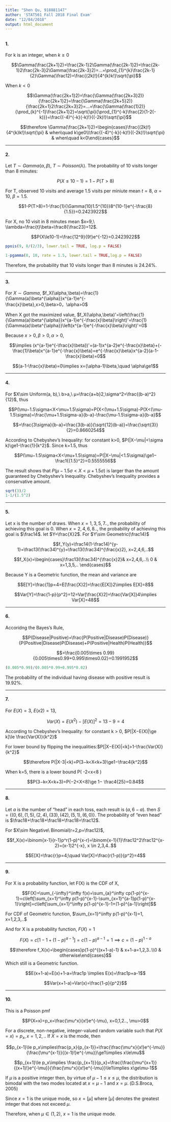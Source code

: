 ```yaml
---
title: "Shen Qu, 918881147"
author: 'STAT561 Fall 2018 Final Exam'
date: "12/04/2018"
output: html_document
---
```


## {.tabset .tabset-fade .tabset-pills}

###

#### 1. 

For k is an integer, when $k\ge0$

$$\Gamma(\frac{2k+1}2)=\frac{2k-1}2\Gamma(\frac{2k-1}2)=\frac{2k-1}2\frac{2k-3}2\Gamma(\frac{2k-3}2)=...=\prod_{1}^{k}\frac{2k-1}{2}\Gamma(\frac12)=\frac{(2k)!}{4^{k}k!}\sqrt{\pi}$$

When $k<0$

$$\Gamma(\frac{2k+1}2)=\frac{\Gamma(\frac{2k+3}2)}{\frac{2k+1}2}=\frac{\Gamma(\frac{2k+5}2)}{\frac{2k+1}2\frac{2k+3}2}=...=\frac{\Gamma(\frac{1}2)}{\prod_{k}^{-1}\frac{2k+1}2}=\sqrt{\pi}{\prod_{1}^{-k}\frac{2}{1-2(-k)}}=\frac{(-4)^{-k}(-k)!}{(-2k)!}\sqrt{\pi}$$

$$\therefore \Gamma(\frac{2k+1}2)=\begin{cases}\frac{(2k)!}{4^{k}k!}\sqrt{\pi} & when\quad k\ge0\\\frac{(-4)^{-k}(-k)!}{(-2k)!}\sqrt{\pi} &  when\quad k<0\end{cases}$$

****

#### 2. 

Let $T\sim Gamma(\alpha,\beta)$, $T\sim Poisson(\lambda)$. The probability of 10 visits longer than 8 minutes:

$$P(X\le10-1)=1-P(T>8)$$

For T, observed 10 visits and average 1.5 visits per miniute mean $t=8,\ \alpha=10,\ \beta=1.5$. 

$$1-P(T>8)=1-\frac{1}{\Gamma(10)1.5^{10}}8^{10-1}e^{-\frac{8}{1.5}}=0.2423922$$

For X, no 10 visit in 8 minutes mean $x=9,\ \lambda=\frac{t}\beta=\frac8{\frac23}=12$. 

$$P(X\le10-1)=\frac{12^9}{9!}e^{-12}=0.2423922$$



```r
ppois(9, 8/(2/3), lower.tail = TRUE, log.p = FALSE)

1-pgamma(8, 10, rate = 1.5, lower.tail = TRUE,log.p = FALSE)

```

Therefore, the probability that 10 visits longer than 8 minutes is 24.24%.

****

#### 3.

For $X\sim Gamma$, $f_X(\alpha,\beta)=\frac{1}{\Gamma(a)\beta^{\alpha}}x^{a-1}e^{-\frac{x}\beta},x>0,\beta>0，\alpha>0$

When X got the maximized value, $f_X(\alpha,\beta)'=\left(\frac{1}{\Gamma(a)\beta^{\alpha}}x^{a-1}e^{-\frac{x}\beta}\right)'=\frac{1}{\Gamma(a)\beta^{\alpha}}\left(x^{a-1}e^{-\frac{x}\beta}\right)'=0$

Because $x>0,\beta>0,\alpha>0$,

$$\implies (x^{a-1}e^{-\frac{x}\beta})'=(a-1)x^{a-2}e^{-\frac{x}\beta}+(-\frac{1}\beta)x^{a-1}e^{-\frac{x}\beta}=e^{-\frac{x}\beta}x^{a-2}(a-1-\frac{x}\beta)=0$$

$$(a-1-\frac{x}\beta)=0\implies x=(\alpha-1)\beta,\quad \alpha\ge1$$

****

#### 4.

For $X\sim Uniform(a, b),\ b>a,\ μ=\frac{a+b}2,\sigma^2=\frac{(b-a)^2}{12}$, thus

$$P(\mu−1.5\sigma<X<\mu+1.5\sigma)=P(X<(\mu+1.5\sigma)-P(X<(\mu-1.5\sigma)=\frac{\mu+1.5\sigma-a}{b-a}-\frac{\mu-1.5\sigma-a}{b-a}$$

$$=\frac{3\sigma}{b-a}=\frac{3(b-a)}{\sqrt{12}(b-a)}=\frac{\sqrt{3}}{2}=0.8660254$$

<!--
$$P(\mu−1.5\sigma<X<\mu+1.5\sigma)=P(\frac{a+b}2−\frac{1.5(b-a)}{\sqrt{12}}<X<\frac{a+b}2+\frac{1.5(b-a)}{\sqrt{12}})$$

$$=P(\frac{2+\sqrt3}4a+\frac{2-\sqrt3}4b<X<\frac{2-\sqrt3}4a+\frac{2+\sqrt3}4b)$$-->

According to Chebyshev's Inequality: for constant k>0, $P(|X−\mu|<\sigma k)\ge1-\frac{1}{k^2}$. Since k=1.5, thus

$$P(\mu−1.5\sigma<X<\mu+1.5\sigma)=P(|X−\mu|<1.5\sigma)\ge1−\frac1{{1.5}^2}=0.5555556$$

The result shows that  $P(\mu−1.5\sigma<X<\mu+1.5\sigma)$ is larger than the amount guaranteed by Chebyshev's Inequality. Chebyshev's Inequality provides a conservative amount.

```r
sqrt(3)/2
1-1/(1.5^2)
```

****

#### 5.

Let x is the number of draws. When $x=1,3,5,7..$, the probability of achieving this goal is 0. When $x=2,4,6,8..$, the probability of achieving this goal is $\frac14$. let $Y=\frac{X}2$. For $Y\sim Geometric(\frac14)$

$$f_Y(y)=\frac14(1-\frac14)^{y-1}=\frac13(\frac34)^{y}=\frac13(\frac34)^{\frac{x}2}, x=2,4,6,..$$

$$f_X(x)=\begin{cases}\frac13(\frac34)^{\frac{x}2}& x=2,4,6,..\\ 0 & x=1,3,5,.. \end{cases}$$

Because Y is a Geometric function, the mean and variance are

$$E[Y]=\frac{1}p=4=E[\frac{X}2]=\frac{E[X]}2\implies E[X]=8$$

$$Var[Y]=\frac{1-p}{p^2}=12=Var[\frac{X}2]=\frac{Var[X]}4\implies Var[X]=48$$

****

#### 6. 

Accoridng the Bayes’s Rule,

$$P(Disease|Positive)=\frac{P(Positive|Disease)P(Disease)}{P(Positive|Disease)P(Disease)+P(Positive|Health)P(Health)}$$

$$=\frac{0.005\times 0.99}{0.005\times0.99+0.995\times0.02}=0.1991952$$

```r
(0.005*0.99)/(0.005*0.99+0.995*0.02)
```

The probability of the individual having disease with positive result is 19.92%.

****

#### 7. 

For $E(X)=3,\ E(x2)=13$,

$$Var(X)=E(X^2)−[E(X)]^2=13-9=4$$

According to Chebyshev's Inequality: for constant k > 0, $P[|X−E(X)|\ge k]\le \frac{Var(X)}{k^2}$

For lower bound by flipping the inequalities:$P[|X−E(X)|<k]>1-\frac{Var(X)}{k^2}$

$$\therefore P(|X-3|<k)=P(3−k<X<k+3)\ge1−\frac4{k^2}$$

When k=5, there is a lower bound P( -2<x<8 )

$$P(3−k<X<k+3)=P(−2<X<8)\ge 1− \frac4{25}=0.84$$

****

#### 8.

Let $a$ is the number of "head" in each toss, each result is $(a,6-a)$. then $S=\{(0,6),(1,5),(2,4),(33),(42),(5,1),(6,0)\}$. The probability of "even head" is $\frac18+\frac18+\frac18+\frac18=\frac12$.

For $X\sim Negative\ Binomial(r=2,p=\frac12)$,

$$f_X(x)=\binom{x-1}{r-1}p^r(1-p)^{x-r}=\binom{x-1}{1}\frac12^2\frac12^{x-2}=(x-1)2^{-x}, x \in 2,3,4..$$

$$E[X]=\frac{r}p=4;\quad Var[X]=\frac{r(1-p)}{p^2}=4$$

****

#### 9.

For X is a probability function, let F(X) is the CDF of X,

$$F(X)=\sum_{-\infty}^\infty f(x)=\sum_{a}^\infty cp(1-p)^{x-1}=c\left[\sum_{x=1}^\infty p(1-p)^{x-1}-\sum_{x=1}^{a-1}p(1-p)^{x-1}\right]=c\left[\sum_{x=1}^\infty p(1-p)^{x-1}-1+(1-p)^{a-1}\right]$$

For CDF of Geometric function, $\sum_{x=1}^\infty p(1-p)^{x-1}=1, x=1,2,3,..$

And for X is a probability function, $F(X)=1$

$$F(X)=c\left[1-1+(1-p)^{a-1}\right]=c(1-p)^{a-1}=1\implies c=(1-p)^{1-a}$$

$$\therefore f_X(x)=\begin{cases}p(1-p)^{(x+1-a)-1} & x+1-a=1,2,3..\\0 & otherwise\end{cases}$$
Which still is a Geometric function.

$$E(x+1-a)=E(x)+1-a=\frac1p \implies E(x)=\frac1p+a-1$$

$$Var(x+1-a)=Var(x)=\frac{1-p}{p^2}$$

****

#### 10.

This is a Poisson pmf

$$P(X=x)=p_x=\frac{\mu^x}{x!}e^{-\mu}, x=0,1,2.., \mu>0$$

For a discrete, non-negative, integer-valued random variable such that $P(X=x)=p_x, x=1,2,..$ If $X=x$ is the mode, then

$$p_{x-1}\le p_x\implies\frac{p_x}{p_{x-1}}=\frac{\frac{\mu^x}{x!}e^{-\mu}}{\frac{\mu^{x-1}}{(x-1)!}e^{-\mu}}\ge1\implies x\le\mu$$


$$p_{x+1}\le p_x\implies \frac{p_{x+1}}{p_x}=\frac{\frac{\mu^{x+1}}{(x+1)!}e^{-\mu}}{\frac{\mu^x}{x!}e^{-\mu}}\le1\implies x\ge\mu-1$$

If $\mu$ is a positive integer then, by virtue of $\mu-1\le x\le \mu$, the distribution is bimodal with the two modes located at $x=\mu-1$ and $x=\mu$. (D.S.Broca, 2005)

Since $x=1$ is the unique mode, so $x=[\mu]$ where $[\mu]$ denotes the greatest integer that does not exceed $\mu$. 

Therefore, when $\mu\in(1,2)$, $x=1$ is the unique mode.


